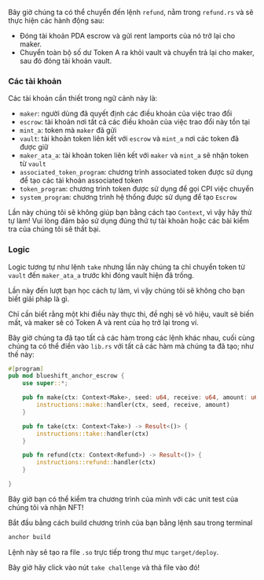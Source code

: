 
<ArticleSection name="Refund" id="refund" level="h2" />

Bây giờ chúng ta có thể chuyển đến lệnh `refund`, nằm trong `refund.rs` và sẽ thực hiện các hành động sau:

- Đóng tài khoản PDA escrow và gửi rent lamports của nó trở lại cho maker.
- Chuyển toàn bộ số dư Token A ra khỏi vault và chuyển trả lại cho maker, sau đó đóng tài khoản vault.

### Các tài khoản

Các tài khoản cần thiết trong ngữ cảnh này là:

- `maker`: người dùng đã quyết định các điều khoản của việc trao đổi
- `escrow`: tài khoản nơi tất cả các điều khoản của việc trao đổi này tồn tại
- `mint_a`: token mà `maker` đã gửi
- `vault`: tài khoản token liên kết với `escrow` và `mint_a` nơi các token đã được giữ
- `maker_ata_a`: tài khoản token liên kết với `maker` và `mint_a` sẽ nhận token từ `vault`
- `associated_token_program`: chương trình associated token được sử dụng để tạo các tài khoản associated token
- `token_program`: chương trình token được sử dụng để gọi CPI việc chuyển
- `system_program`: chương trình hệ thống được sử dụng để tạo `Escrow`

Lần này chúng tôi sẽ không giúp bạn bằng cách tạo `Context`, vì vậy hãy thử tự làm! Vui lòng đảm bảo sử dụng đúng thứ tự tài khoản hoặc các bài kiểm tra của chúng tôi sẽ thất bại.

### Logic

Logic tương tự như lệnh `take` nhưng lần này chúng ta chỉ chuyển token từ `vault` đến `maker_ata_a` trước khi đóng vault hiện đã trống.

Lần này đến lượt bạn học cách tự làm, vì vậy chúng tôi sẽ không cho bạn biết giải pháp là gì.

Chỉ cần biết rằng một khi điều này thực thi, đề nghị sẽ vô hiệu, vault sẽ biến mất, và maker sẽ có Token A và rent của họ trở lại trong ví.

<ArticleSection name="Entrypoint" id="entrypoint" level="h2" />

Bây giờ chúng ta đã tạo tất cả các hàm trong các lệnh khác nhau, cuối cùng chúng ta có thể điền vào `lib.rs` với tất cả các hàm mà chúng ta đã tạo; như thế này:

```rust
#[program]
pub mod blueshift_anchor_escrow {
    use super::*;

    pub fn make(ctx: Context<Make>, seed: u64, receive: u64, amount: u64) -> Result<()> {
        instructions::make::handler(ctx, seed, receive, amount)
    }

    pub fn take(ctx: Context<Take>) -> Result<()> {
        instructions::take::handler(ctx)
    }

    pub fn refund(ctx: Context<Refund>) -> Result<()> {
        instructions::refund::handler(ctx)
    }

}

```

<ArticleSection name="Kết luận" id="conclusion" level="h2" />

Bây giờ bạn có thể kiểm tra chương trình của mình với các unit test của chúng tôi và nhận NFT!

Bắt đầu bằng cách build chương trình của bạn bằng lệnh sau trong terminal

```bash
anchor build
```

Lệnh này sẽ tạo ra file `.so` trực tiếp trong thư mục `target/deploy`.

Bây giờ hãy click vào nút `take challenge` và thả file vào đó!